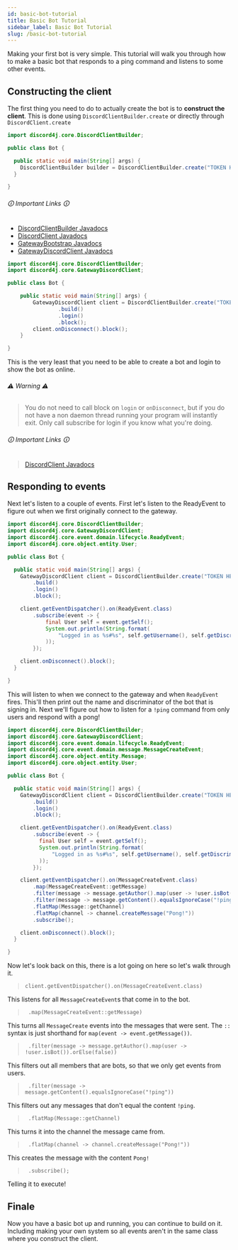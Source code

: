 ```yaml
---
id: basic-bot-tutorial
title: Basic Bot Tutorial
sidebar_label: Basic Bot Tutorial
slug: /basic-bot-tutorial
---
```


Making your first bot is very simple. This tutorial will walk you through how to make a basic bot that responds to a ping command and listens to some other events.

## Constructing the client

The first thing you need to do to actually create the bot is to **construct the client**. This is done using `DiscordClientBuilder.create` or directly through `DiscordClient.create`

```java
import discord4j.core.DiscordClientBuilder;

public class Bot {

  public static void main(String[] args) {
    DiscordClientBuilder builder = DiscordClientBuilder.create("TOKEN HERE");
  }

}
```

###### 🛈 Important Links 🛈

- [DiscordClientBuilder Javadocs](https://www.javadoc.io/doc/com.discord4j/discord4j-core/latest/discord4j/core/DiscordClientBuilder.html)
- [DiscordClient Javadocs](https://www.javadoc.io/doc/com.discord4j/discord4j-core/latest/discord4j/core/DiscordClient.html)
- [GatewayBootstrap Javadocs](https://www.javadoc.io/static/com.discord4j/discord4j-core/latest/discord4j/core/shard/GatewayBootstrap.html)
- [GatewayDiscordClient Javadocs](https://www.javadoc.io/static/com.discord4j/discord4j-core/latest/discord4j/core/GatewayDiscordClient.html)

```java
import discord4j.core.DiscordClientBuilder;
import discord4j.core.GatewayDiscordClient;

public class Bot {

    public static void main(String[] args) {
        GatewayDiscordClient client = DiscordClientBuilder.create("TOKEN HERE")
                .build()
                .login()
                .block();
        client.onDisconnect().block();
    }

}
```

This is the very least that you need to be able to create a bot and login to show the bot as online.

###### ⚠️ Warning ⚠️

> You do not need to call block on `login` or `onDisconnect`, but if you do not have a non daemon thread running your program will instantly exit. Only call subscribe for login if you know what you're doing.

###### 🛈 Important Links 🛈

> [DiscordClient Javadocs](https://www.javadoc.io/doc/com.discord4j/discord4j-core/latest/discord4j/core/DiscordClient.html)

## Responding to events

Next let's listen to a couple of events. First let's listen to the ReadyEvent to figure out when we first originally connect to the gateway.

```java
import discord4j.core.DiscordClientBuilder;
import discord4j.core.GatewayDiscordClient;
import discord4j.core.event.domain.lifecycle.ReadyEvent;
import discord4j.core.object.entity.User;

public class Bot {

  public static void main(String[] args) {
    GatewayDiscordClient client = DiscordClientBuilder.create("TOKEN HERE")
        .build()
        .login()
        .block();

    client.getEventDispatcher().on(ReadyEvent.class)
        .subscribe(event -> {
            final User self = event.getSelf();
            System.out.println(String.format(
                "Logged in as %s#%s", self.getUsername(), self.getDiscriminator()
            ));
        });

    client.onDisconnect().block();
  }

}
```

This will listen to when we connect to the gateway and when `ReadyEvent` fires. This'll then print out the name and discriminator of the bot that is signing in. Next we'll figure out how to listen for a `!ping` command from only users and respond with a pong!

```java
import discord4j.core.DiscordClientBuilder;
import discord4j.core.GatewayDiscordClient;
import discord4j.core.event.domain.lifecycle.ReadyEvent;
import discord4j.core.event.domain.message.MessageCreateEvent;
import discord4j.core.object.entity.Message;
import discord4j.core.object.entity.User;

public class Bot {

  public static void main(String[] args) {
    GatewayDiscordClient client = DiscordClientBuilder.create("TOKEN HERE")
        .build()
        .login()
        .block();

    client.getEventDispatcher().on(ReadyEvent.class)
        .subscribe(event -> {
          final User self = event.getSelf();
          System.out.println(String.format(
              "Logged in as %s#%s", self.getUsername(), self.getDiscriminator()
          ));
        });

    client.getEventDispatcher().on(MessageCreateEvent.class)
        .map(MessageCreateEvent::getMessage)
        .filter(message -> message.getAuthor().map(user -> !user.isBot()).orElse(false))
        .filter(message -> message.getContent().equalsIgnoreCase("!ping"))
        .flatMap(Message::getChannel)
        .flatMap(channel -> channel.createMessage("Pong!"))
        .subscribe();

    client.onDisconnect().block();
  }

}
```

Now let's look back on this, there is a lot going on here so let's walk through it.

> `client.getEventDispatcher().on(MessageCreateEvent.class)`

This listens for all `MessageCreateEvent`s that come in to the bot.

> ` .map(MessageCreateEvent::getMessage)`

This turns all `MessageCreate` events into the messages that were sent. The `::` syntax is just shorthand for `map(event -> event.getMessage())`.

> ` .filter(message -> message.getAuthor().map(user -> !user.isBot()).orElse(false))`

This filters out all members that are bots, so that we only get events from users.

> ` .filter(message -> message.getContent().equalsIgnoreCase("!ping"))`

This filters out any messages that don't equal the content `!ping`.

> ` .flatMap(Message::getChannel)`

This turns it into the channel the message came from.

> ` .flatMap(channel -> channel.createMessage("Pong!"))`

This creates the message with the content `Pong!`

> ` .subscribe();`

Telling it to execute!

## Finale

Now you have a basic bot up and running, you can continue to build on it. Including making your own system so all events aren't in the same class where you construct the client.
